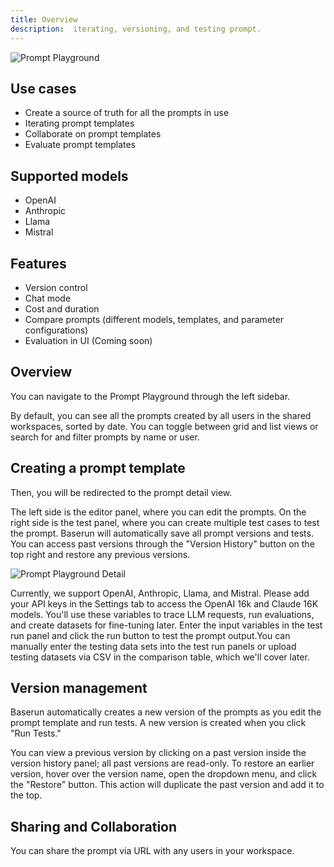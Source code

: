 ```yaml
---
title: Overview
description:  iterating, versioning, and testing prompt.
---
```


![Prompt Playground](/images/prompt-playground-overview.png)

## Use cases

- Create a source of truth for all the prompts in use
- Iterating prompt templates
- Collaborate on prompt templates
- Evaluate prompt templates

## Supported models

- OpenAI
- Anthropic
- Llama
- Mistral

## Features

- Version control
- Chat mode
- Cost and duration
- Compare prompts (different models, templates, and parameter configurations)
- Evaluation in UI (Coming soon)

## Overview

You can navigate to the Prompt Playground through the left sidebar.

By default, you can see all the prompts created by all users in the shared workspaces, sorted by date. You can toggle between grid and list views or search for and filter prompts by name or user.

## Creating a prompt template

<Steps>
<Step title="Click the New prompt button on the top right or duplicate an existing prompt.">
</Step>
<Step title="Enter the prompt template name">
Then, you will be redirected to the prompt detail view.

The left side is the editor panel, where you can edit the prompts. On the right side is the test panel, where you can create multiple test cases to test the prompt. Baserun will automatically save all prompt versions and tests. You can access past versions through the "Version History" button on the top right and restore any previous versions.

![Prompt Playground Detail](/images/prompt-playground-detail-1.png)

</Step>
<Step title="Select the model you want to use">
Currently, we support OpenAI, Anthropic, Llama, and Mistral. Please add your API keys in the Settings tab to access the OpenAI 16k and Claude 16K models.
</Step>
<Step title="Optional to insert dynamic input variables into your prompt template using curly brackets {{ and }}.">
You'll use these variables to trace LLM requests, run evaluations, and create datasets for fine-tuning later.
</Step>
<Step title="Start testing">
Enter the input variables in the test run panel and click the run button to test the prompt output.You can manually enter the testing data sets into the test run panels or upload testing datasets via CSV in the comparison table, which we'll cover later.

</Step>
</Steps>

## Version management

Baserun automatically creates a new version of the prompts as you edit the prompt template and run tests. A new version is created when you click "Run Tests."

You can view a previous version by clicking on a past version inside the version history panel; all past versions are read-only. To restore an earlier version, hover over the version name, open the dropdown menu, and click the "Restore" button. This action will duplicate the past version and add it to the top.

## Sharing and Collaboration

You can share the prompt via URL with any users in your workspace.
